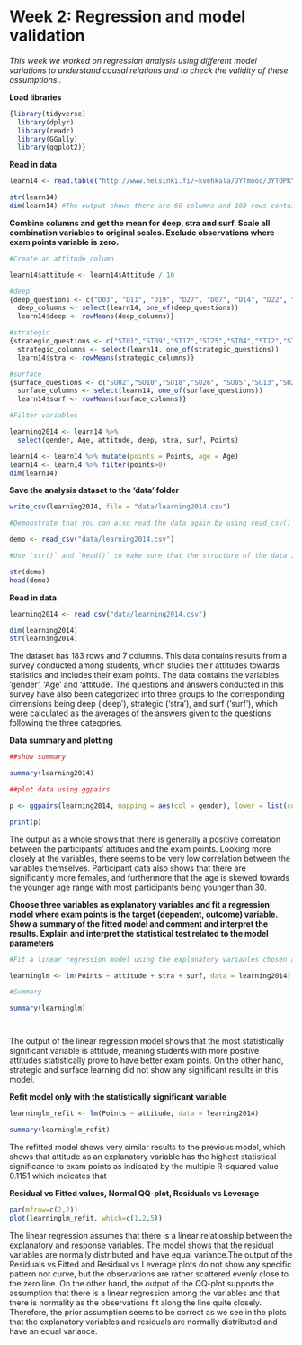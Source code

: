 # Week 2: Regression and model validation

*This week we worked on regression analysis using different model variations to understand causal relations and to check the validity of these assumptions..*

**Load libraries**

```r

{library(tidyverse)
  library(dplyr)
  library(readr)
  library(GGally)
  library(ggplot2)}


```

**Read in data**

```r

learn14 <- read.table("http://www.helsinki.fi/~kvehkala/JYTmooc/JYTOPKYS3-data.txt", sep="\t", header=TRUE)

str(learn14)
dim(learn14) #The output shows there are 60 columns and 183 rows containing numerical values between 1-5

```



**Combine columns and get the mean for deep, stra and surf. Scale all combination variables to original scales. Exclude observations where exam points variable is zero.**

```r

#Create an attitude column

learn14$attitude <- learn14$Attitude / 10

#deep
{deep_questions <- c("D03", "D11", "D19", "D27", "D07", "D14", "D22", "D30","D06",  "D15", "D23", "D31")
  deep_columns <- select(learn14, one_of(deep_questions))
  learn14$deep <- rowMeans(deep_columns)}

#strategic
{strategic_questions <- c("ST01","ST09","ST17","ST25","ST04","ST12","ST20","ST28")
  strategic_columns <- select(learn14, one_of(strategic_questions))
  learn14$stra <- rowMeans(strategic_columns)}

#surface
{surface_questions <- c("SU02","SU10","SU18","SU26", "SU05","SU13","SU21","SU29","SU08","SU16","SU24","SU32")
  surface_columns <- select(learn14, one_of(surface_questions))
  learn14$surf <- rowMeans(surface_columns)}

#Filter variables

learning2014 <- learn14 %>%
  select(gender, Age, attitude, deep, stra, surf, Points)

learn14 <- learn14 %>% mutate(points = Points, age = Age)
learn14 <- learn14 %>% filter(points>0)
dim(learn14)


```



**Save the analysis dataset to the 'data' folder**

```r

write_csv(learning2014, file = "data/learning2014.csv")

#Demonstrate that you can also read the data again by using read_csv()

demo <- read_csv("data/learning2014.csv")

#Use `str()` and `head()` to make sure that the structure of the data is correct

str(demo)
head(demo)

```

**Read in data**

```r

learning2014 <- read_csv("data/learning2014.csv")

dim(learning2014)
str(learning2014)

```

The dataset has 183 rows and 7 columns. This data contains results from a survey conducted among students, which studies their attitudes towards statistics and includes their exam points. The data contains the variables 'gender', 'Age' and 'attitude'. The questions and answers conducted in this survey have also been categorized into three groups to the corresponding dimensions being deep ('deep'), strategic ('stra'), and surf ('surf'), which were calculated as the averages of the answers given to the questions following the three categories.  

**Data summary and plotting**

```r
##show summary

summary(learning2014)

##plot data using ggpairs

p <- ggpairs(learning2014, mapping = aes(col = gender), lower = list(combo = wrap("facethist", bins = 20)))

print(p)

```

The output as a whole shows that there is generally a positive correlation between the participants' attitudes and the exam points. Looking more closely at the variables, there seems to be very low correlation between the variables themselves. Participant data also shows that there are significantly more females, and furthermore that the age is skewed towards the younger age range with most participants being younger than 30.

**Choose three variables as explanatory variables and fit a regression model where exam points is the target (dependent, outcome) variable. Show a summary of the fitted model and comment and interpret the results. Explain and interpret the statistical test related to the model parameters**

```r

#Fit a linear regression model using the explanatory variables chosen are attitude, strategic learning and surface learning due to their highest correlation to exam points. 

learninglm <- lm(Points ~ attitude + stra + surf, data = learning2014)

#Summary

summary(learninglm)




```


The output of the linear regression model shows that the most statistically significant variable is attitude, meaning students with more positive attitudes statistically prove to have better exam points. On the other hand, strategic and surface learning did not show any significant results in this model.

**Refit model only with the statistically significant variable**

```r

learninglm_refit <- lm(Points ~ attitude, data = learning2014)

summary(learninglm_refit)

```


The refitted model shows very similar results to the previous model, which shows that attitude as an explanatory variable has the highest statistical significance to exam points as indicated by the multiple R-squared value 0.1151 which indicates that 

**Residual vs Fitted values, Normal QQ-plot, Residuals vs Leverage**

```r

par(mfrow=c(2,2))
plot(learninglm_refit, which=c(1,2,5))

```


The linear regression assumes that there is a linear relationship between the explanatory and response variables. The model shows that the residual variables are normally distributed and have equal variance.The output of the Residuals vs Fitted and Residual vs Leverage plots do not show any specific pattern nor curve, but the observations are rather scattered evenly close to the zero line. On the other hand, the output of the QQ-plot supports the assumption that there is a linear regression among the variables and that there is normality as the observations fit along the line quite closely. Therefore, the prior assumption seems to be correct as we see in the plots that the explanatory variables and residuals are normally distributed and have an equal variance.
             